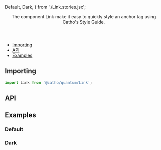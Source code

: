 


  Default, 
  Dark,
} from './Link.stories.jsx';

<Meta 
  title="Foundation/Link"
  component={Link}
/>

<Header title="Link">
  The component Link make it easy to quickly style an anchor tag using Catho's Style Guide.
</Header>

- [Importing](#importing)
- [API](#api)
- [Examples](#examples)

## <a id="importing"></a>Importing

```js
import Link from '@catho/quantum/Link';
```

## <a id="api"></a>API

<ArgsTable of={Link} />

## <a id="examples"></a>Examples

### Default

<Canvas>
  <Story of={Default} />
</Canvas>

### Dark

<Canvas>
  <Story of={Dark}/>
</Canvas>
